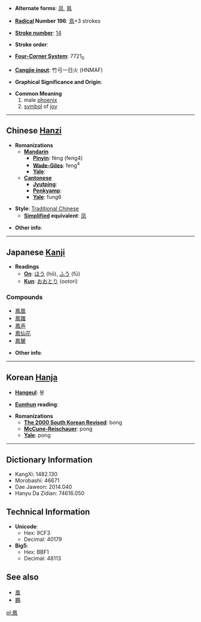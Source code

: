 * '''Alternate forms''': [[凤]], [[鳯]]

* '''[[Wiktionary:Chinese radical index| Radical]] Number 196''': [[Wiktionary:Chinese radical index 鳥|鳥]]+3 strokes

* '''[[Wiktionary:Chinese total strokes index|Stroke number]]''': [[Wiktionary:Chinese total strokes index 14|14]]

* '''Stroke order''': 

* '''[[Wiktionary:Chinese four corner index|Four-Corner System]]''': 7721<sub>0</sub>

* '''[[Wiktionary:Chinese Cangjie index|Cangjie input]]''': 竹弓一日火 (HNMAF)

* '''Graphical Significance and Origin''': 

* '''Common Meaning'''
*#male [[phoenix]]
*# [[symbol]] of [[joy]]

----

== Chinese [[Hanzi]] ==

* '''Romanizations'''
** '''[[Mandarin]]'''
*** '''[[Pinyin]]''': fèng (feng4)
*** '''[[Wade-Giles]]''': feng<sup>4</sup>
*** '''[[Yale]]''': 
** '''[[Cantonese]]'''
*** '''[[Jyutping]]''':
*** '''[[Penkyamp]]''': 
*** '''[[Yale]]''': fung6

* '''Style''': [[Traditional Chinese]] 
** '''[[Simplified Chinese|Simplified]] equivalent''': [[凤]]

* '''Other info''': 

----

== Japanese [[Kanji]] ==

* '''Readings'''
** '''[[On]]''': [[ほう]] (hō), [[ふう]] (fū)
** '''[[Kun]]''': [[おおとり]] (ootori)

===Compounds===
*[[鳳凰]]
*[[鳳雛]]
*[[鳳声]]
*[[鳳仙花]]
*[[鳳輦]]

* '''Other info''':  

----

== Korean [[Hanja]] ==

* '''[[Hangeul]]''': 봉

* '''[[Eumhun]] reading''': 

* '''Romanizations'''
** '''[[The 2000 South Korean Revised Romanization|The 2000 South Korean Revised]]''': bong
** '''[[McCune-Reischauer]]''': pong
** '''[[Yale]]''': pong

----

== Dictionary Information ==

* KangXi: 1482.130
* Morobashi: 46671
* Dae Jaweon: 2014.040
* Hanyu Da Zidian: 74616.050

== Technical Information ==

* '''Unicode''':
** Hex: 9CF3
** Decimal: 40179
* '''Big5''':
** Hex: BBF1
** Decimal: 48113

==See also==
* [[凰]]
* [[鵬]]

[[pl:鳳]]
